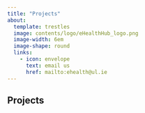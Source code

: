 ```yaml
---
title: "Projects"
about:
  template: trestles
  image: contents/logo/eHealthHub_logo.png
  image-width: 6em
  image-shape: round
  links:
    - icon: envelope
      text: email us
      href: mailto:ehealth@ul.ie
---
```


## Projects

